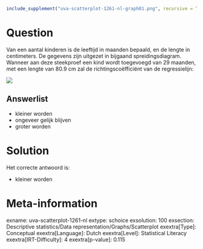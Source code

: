 ```r
include_supplement("uva-scatterplot-1261-nl-graph01.png", recursive = TRUE)
```

Question
========

Van een aantal kinderen is de leeftijd in maanden bepaald, en de lengte
in centimeters. De gegevens zijn uitgezet in bijgaand
spreidingsdiagram.\
Wanneer aan deze steekproef een kind wordt toegevoegd van 29 maanden,
met een lengte van 80.9 cm zal de richtingscoëfficiënt van de
regressielijn:

![](uva-scatterplot-1261-nl-graph01.png)

Answerlist
----------

* kleiner worden
* ongeveer gelijk blijven
* groter worden

Solution
========

Het correcte antwoord is: 

* kleiner worden

Meta-information
================
exname: uva-scatterplot-1261-nl
extype: schoice
exsolution: 100
exsection: Descriptive statistics/Data representation/Graphs/Scatterplot
exextra[Type]: Conceptual
exextra[Language]: Dutch
exextra[Level]: Statistical Literacy
exextra[IRT-Difficulty]: 4
exextra[p-value]: 0.115

